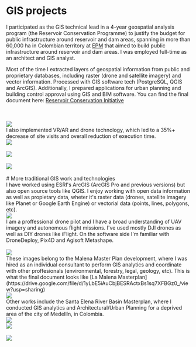# GIS projects

I participated as the GIS technical lead in a 4-year geospatial analysis program (the Reservoir Conservation Programme) to justify the budget for public infrastructure around reservoir and dam areas, spanning in more than 60,000 ha in Colombian territory at [EPM](https://cu.epm.com.co/clientesyusuarios/) that aimed to build public infrastructure around reservoir and dam areas. I was employed full-time as an architect and GIS analyst.

Most of the time I extracted layers of geospatial information from public and proprietary databases, including raster (drone and satellite imagery) and vector information. Processed with GIS software tech (PostgreSQL, QGIS and ArcGIS).
Additionally, I prepared applications for urban planning and building control approval using GIS and BIM software. You can find the final document here: [Reservoir Conservation Initiative](https://drive.google.com/file/d/1YnqxJNBcJTMRvLT3NQfSoTXvn_NaGXgs/view?usp=sharing)

<br />
<br />
<Image src="/adcimg0.png" width={800} height={450} />
<br />
I also implemented VR/AR and drone technology, which led to a 35%+ decrease of
site visits and overall reduction of execution time.
<br />
<Image src="/adcimg1.png" width={800} height={450} />
<br />
<br />
<Image src="/adcimg2.png" width={800} height={450} />
<br />
<br />
<Image src="/adcimg3.png" width={800} height={450} />
<br />
<br />
# More traditional GIS work and technologies
<br />
I have worked using ESRI's ArcGIS (ArcGIS Pro and previous versions) but also open
source tools like QGIS. I enjoy working with open data information as well as propietary
data, wheter it's raster data (drones, satellite imagery like Planet or Google Earth
Engine) or vectorial data (points, lines, polygons, etc).
<br />
<Image src="/nvd.gif" width={600} height={350} />
<br />
I am a proffessional drone pilot and I have a broad understanding of UAV imagery
and autonomous flight missions. I've used mostly DJI drones as well as DIY drones
like iFlight. On the software side I'm familiar with DroneDeploy, Pix4D and Agisoft
Metashape.
<br />
<br />
<Image src="/malena1.png" width={1373} height={1215} />
<br />
These images belong to the Malena Master Plan development, where I was hired as
an individual consultant to perform GIS analytics and coordinate with other
proffesionals (environmental, forestry, legal, geology, etc). This is what the
final document looks like [La Malena
Masterplan](https://drive.google.com/file/d/1yLbE5iAuCbjBESRActxBs1sq7XFBGz0_/view?usp=sharing)
<br />
<Image src="/malena2.png" width={1373} height={915} />
<br />
Other works include the Santa Elena River Basin Masterplan, where I conducted
GIS analytics and Architectural/Urban Planning for a deprived area of the city
of Medellín, in Colombia.
<br />
<Image src="/zonasreceptoras.png" width={600} height={450} />
<br />
<Image src="/manzanasreceptoras.png" width={600} height={450} />
<br />
<br />
<Image src="/risk12.png" width={800} height={300} />
<br />
